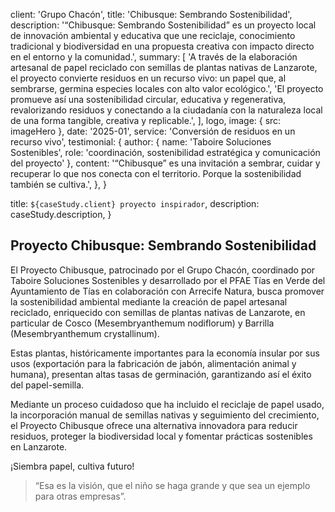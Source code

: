 
  client: 'Grupo Chacón',
  title: 'Chibusque: Sembrando Sostenibilidad',
  description:
    '“Chibusque: Sembrando Sostenibilidad” es un proyecto local de innovación ambiental y educativa que une reciclaje, conocimiento tradicional y biodiversidad en una propuesta creativa con impacto directo en el entorno y la comunidad.',
  summary: [
    'A través de la elaboración artesanal de papel reciclado con semillas de plantas nativas de Lanzarote, el proyecto convierte residuos en un recurso vivo: un papel que, al sembrarse, germina especies locales con alto valor ecológico.',
    'El proyecto promueve así una sostenibilidad circular, educativa y regenerativa, revalorizando residuos y conectando a la ciudadanía con la naturaleza local de una forma tangible, creativa y replicable.',
  ],
  logo,
  image: { src: imageHero },
  date: '2025-01',
  service: 'Conversión de residuos en un recurso vivo',
  testimonial: {
    author: { name: 'Taboire Soluciones Sostenibles', role: 'coordinación, sostenibilidad estratégica y comunicación del proyecto' },
    content: '“Chibusque” es una invitación a sembrar, cuidar y recuperar lo que nos conecta con el territorio. Porque la sostenibilidad también se cultiva.',
  },
}

  title: `${caseStudy.client} proyecto inspirador`,
  description: caseStudy.description,
}

## Proyecto Chibusque: Sembrando Sostenibilidad

El Proyecto Chibusque, patrocinado por el Grupo Chacón, coordinado por Taboire Soluciones Sostenibles y desarrollado por el PFAE Tías en Verde del Ayuntamiento de Tías en colaboración con Arrecife Natura, busca promover la sostenibilidad ambiental mediante la creación de papel artesanal reciclado, enriquecido con semillas de plantas nativas de Lanzarote, en particular de Cosco (Mesembryanthemum nodiflorum) y Barrilla (Mesembryanthemum crystallinum).

Estas plantas, históricamente importantes para la economía insular por sus usos (exportación para la fabricación de jabón, alimentación animal y humana), presentan altas tasas de germinación, garantizando así el éxito del papel-semilla.

Mediante un proceso cuidadoso que ha incluido el reciclaje de papel usado, la incorporación manual de semillas nativas y seguimiento del crecimiento, el Proyecto Chibusque ofrece una alternativa innovadora para reducir residuos, proteger la biodiversidad local y fomentar prácticas sostenibles en Lanzarote.

¡Siembra papel, cultiva futuro!


<Blockquote
  author={{ name: 'Carlos Armas Rodríguez', role: 'Co-fundador Taboire' }}
  image={{ src: imageCarlos }}
>
  “Esa es la visión, que el niño se haga grande y que sea un ejemplo para otras empresas”.
</Blockquote>